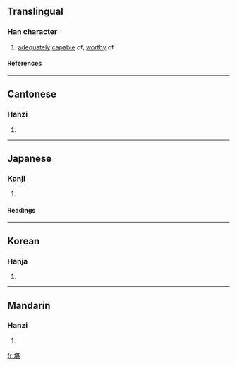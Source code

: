 ==Translingual==
===Han character===
{{Han char|rn=32|rad=土|as=09|sn=12|four=4411<sub>1</sub>|canj=土廿一女 (GTMV)}}
# [[adequate|adequately]] [[capable]] of, [[worthy]] of
====References====
{{Han ref|kx=0233.270|dkj=05266|dj=0471.040|hdz=10460.010|uh=582A|ud=22570|bh=B3F4|bd=46068}}
----
==Cantonese==
===Hanzi===
{{yue-hanzi|jyut=|y=ham1}}
# {{defn|Cantonese}}
----
==Japanese==
===Kanji===
{{ja-kanji|grade=|rs=土09}}
# {{defn|Japanese}} 
====Readings====
{{ja-readings|on=[[かん]] (kan), [[たん]] (tan)|kun=[[たえる]] (taeru)}}
----
==Korean==
===Hanja===
{{ko-hanja|hangeul=감|rv=gam|mr=kam}}
# {{defn|Korean}}
----
==Mandarin==
===Hanzi===
{{cmn-hanzi|pin=[[kān]] (kan1)|wg=k'an<sup>1</sup>}}
# {{defn|Mandarin}}

[[fr:堪]]